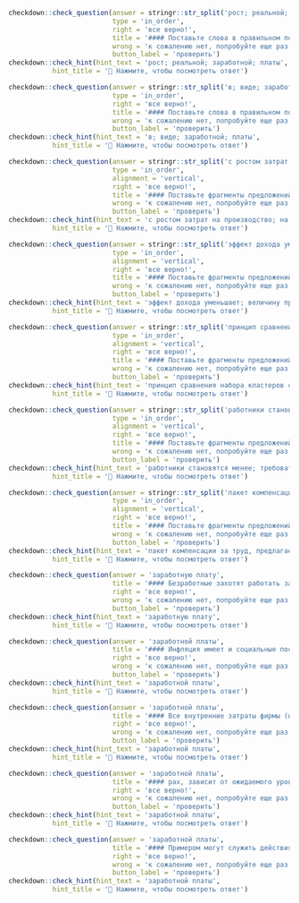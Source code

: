 
```r
checkdown::check_question(answer = stringr::str_split('рост; реальной; заработной; платы', '; ') |> unlist(), 
                          type = 'in_order',
                          right = 'все верно!',
                          title = '#### Поставьте слова в правильном порядке:',
                          wrong = 'к сожалению нет, попробуйте еще раз...',
                          button_label = 'проверить')
checkdown::check_hint(hint_text = 'рост; реальной; заработной; платы',
           hint_title = '🔎 Нажмите, чтобы посмотреть ответ')
```

```r
checkdown::check_question(answer = stringr::str_split('в; виде; заработной; платы', '; ') |> unlist(), 
                          type = 'in_order',
                          right = 'все верно!',
                          title = '#### Поставьте слова в правильном порядке:',
                          wrong = 'к сожалению нет, попробуйте еще раз...',
                          button_label = 'проверить')
checkdown::check_hint(hint_text = 'в; виде; заработной; платы',
           hint_title = '🔎 Нажмите, чтобы посмотреть ответ')
```

```r
checkdown::check_question(answer = stringr::str_split('с ростом затрат на производство; на Тайване многие из них; начали переносить свое производство в; страны с более низким уровнем заработной платы', '; ') |> unlist(), 
                          type = 'in_order',
                          alignment = 'vertical',
                          right = 'все верно!',
                          title = '#### Поставьте фрагменты предложений в правильном порядке:',
                          wrong = 'к сожалению нет, попробуйте еще раз...',
                          button_label = 'проверить')
checkdown::check_hint(hint_text = 'с ростом затрат на производство; на Тайване многие из них; начали переносить свое производство в; страны с более низким уровнем заработной платы',
           hint_title = '🔎 Нажмите, чтобы посмотреть ответ')
```

```r
checkdown::check_question(answer = stringr::str_split('эффект дохода уменьшает; величину предложения труда,; когда рост ставки; реальной заработной платы делает работника богаче', '; ') |> unlist(), 
                          type = 'in_order',
                          alignment = 'vertical',
                          right = 'все верно!',
                          title = '#### Поставьте фрагменты предложений в правильном порядке:',
                          wrong = 'к сожалению нет, попробуйте еще раз...',
                          button_label = 'проверить')
checkdown::check_hint(hint_text = 'эффект дохода уменьшает; величину предложения труда,; когда рост ставки; реальной заработной платы делает работника богаче',
           hint_title = '🔎 Нажмите, чтобы посмотреть ответ')
```

```r
checkdown::check_question(answer = stringr::str_split('принцип сравнения набора кластеров с; относительным уровнем заработной платы подобен; концепции анализа «сдвиг-доля», который был; первоначально предложен Данном и часто применяется в региональных исследованиях', '; ') |> unlist(), 
                          type = 'in_order',
                          alignment = 'vertical',
                          right = 'все верно!',
                          title = '#### Поставьте фрагменты предложений в правильном порядке:',
                          wrong = 'к сожалению нет, попробуйте еще раз...',
                          button_label = 'проверить')
checkdown::check_hint(hint_text = 'принцип сравнения набора кластеров с; относительным уровнем заработной платы подобен; концепции анализа «сдвиг-доля», который был; первоначально предложен Данном и часто применяется в региональных исследованиях',
           hint_title = '🔎 Нажмите, чтобы посмотреть ответ')
```

```r
checkdown::check_question(answer = stringr::str_split('работники становятся менее; требовательными в отношении; заработной платы только; в условиях высокой безработицы', '; ') |> unlist(), 
                          type = 'in_order',
                          alignment = 'vertical',
                          right = 'все верно!',
                          title = '#### Поставьте фрагменты предложений в правильном порядке:',
                          wrong = 'к сожалению нет, попробуйте еще раз...',
                          button_label = 'проверить')
checkdown::check_hint(hint_text = 'работники становятся менее; требовательными в отношении; заработной платы только; в условиях высокой безработицы',
           hint_title = '🔎 Нажмите, чтобы посмотреть ответ')
```

```r
checkdown::check_question(answer = stringr::str_split('пакет компенсации за труд, предлагаемый монопсонистом; и состоящий из заработной платы, средств; на охрану труда и прочих дополнительных; льгот, менее ценен, чем соответствующий пакет при конкуренции', '; ') |> unlist(), 
                          type = 'in_order',
                          alignment = 'vertical',
                          right = 'все верно!',
                          title = '#### Поставьте фрагменты предложений в правильном порядке:',
                          wrong = 'к сожалению нет, попробуйте еще раз...',
                          button_label = 'проверить')
checkdown::check_hint(hint_text = 'пакет компенсации за труд, предлагаемый монопсонистом; и состоящий из заработной платы, средств; на охрану труда и прочих дополнительных; льгот, менее ценен, чем соответствующий пакет при конкуренции',
           hint_title = '🔎 Нажмите, чтобы посмотреть ответ')
```

```r
checkdown::check_question(answer = 'заработную плату', 
                          title = '#### Безработные захотят работать за ____________ (**заработный, плата**) ниже, чем та, которую получают занятые.',
                          right = 'все верно!', 
                          wrong = 'к сожалению нет, попробуйте еще раз...',
                          button_label = 'проверить')
checkdown::check_hint(hint_text = 'заработную плату',
           hint_title = '🔎 Нажмите, чтобы посмотреть ответ')                          
```

```r
checkdown::check_question(answer = 'заработной платы', 
                          title = '#### Инфляция имеет и социальные последствия, она ведет к перераспределению национального дохода, является как бы сверхналогом на население, что обусловливает отставание темпов роста номинальной, а также реальной ____________ (**заработный, плата**) от резко возрастающих цен на товары и услуги.',
                          right = 'все верно!', 
                          wrong = 'к сожалению нет, попробуйте еще раз...',
                          button_label = 'проверить')
checkdown::check_hint(hint_text = 'заработной платы',
           hint_title = '🔎 Нажмите, чтобы посмотреть ответ')                          
```

```r
checkdown::check_question(answer = 'заработной платы', 
                          title = '#### Все внутренние затраты фирмы (на выплату ____________ (**заработный, плата**), амортизацию, аренду капитала, аренду помещения и др.), а также прибыль фирмы включаются в добавленную стоимость.',
                          right = 'все верно!', 
                          wrong = 'к сожалению нет, попробуйте еще раз...',
                          button_label = 'проверить')
checkdown::check_hint(hint_text = 'заработной платы',
           hint_title = '🔎 Нажмите, чтобы посмотреть ответ')                          
```

```r
checkdown::check_question(answer = 'заработной платы', 
                          title = '#### рах, зависит от ожидаемого уровня цен, P e , уровня безработицы, u, и парамет-. ра z, отражающего влияние всех остальных факторов, которые могут воздей- ствовать на установление ____________ (**заработный, плата**), — от пособий по безработице до форм коллективных договоров. n Цена P, устанавливаемая фирмой (соответственно уровень цен), равна',
                          right = 'все верно!', 
                          wrong = 'к сожалению нет, попробуйте еще раз...',
                          button_label = 'проверить')
checkdown::check_hint(hint_text = 'заработной платы',
           hint_title = '🔎 Нажмите, чтобы посмотреть ответ')                          
```

```r
checkdown::check_question(answer = 'заработной платы', 
                          title = '#### Примером могут служить действия профсоюзов, члены которых в целом получают значительно больше минимума ____________ (**заработный, плата**), в поддержку повышения минимального уровня заработной платы.',
                          right = 'все верно!', 
                          wrong = 'к сожалению нет, попробуйте еще раз...',
                          button_label = 'проверить')
checkdown::check_hint(hint_text = 'заработной платы',
           hint_title = '🔎 Нажмите, чтобы посмотреть ответ')                          
```
